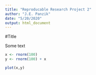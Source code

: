 ```yaml
---
title: "Reproducable Research Project 2"
author: "J.E. Panzik"
date: "5/20/2020"
output: html_document
---
```


#Title

Some text

```r
x <- rnorm(100)
y <- rnorm(100) + x

plot(x,y)
```